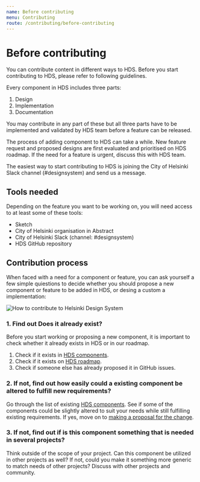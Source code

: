 ```yaml
---
name: Before contributing
menu: Contributing
route: /contributing/before-contributing
---
```



# Before contributing

<LargeParagraph>
    You can contribute content in different ways to HDS. Before you start contributing to HDS, please refer to following guidelines.
</LargeParagraph>


Every component in HDS includes three parts:
1. Design 
2. Implementation 
3. Documentation 

You may contribute in any part of these but all three parts have to be implemented and validated by HDS team before a feature can be released.

<Notification size="small" label="HDS team response time" type="alert" className="siteNotification">
The process of adding component to HDS can take a while. New feature request and proposed designs are first evaluated and prioritised on HDS roadmap. If the need for a feature is urgent, discuss this with HDS team.
</Notification>


<p>The easiest way to start contributing to HDS is joining the City of Helsinki Slack channel (<Link href="https://helsinkicity.slack.com/archives/CHCV3KTHA" external>#designsystem</Link>) and send us a message.</p>


## Tools needed
Depending on the feature you want to be working on, you will need access to at least some of these tools:
- <Link href="https://www.sketch.com/" external>Sketch</Link>
- City of Helsinki organisation in <Link href="https://www.abstract.com/" external>Abstract</Link>
- City of Helsinki Slack (channel: <Link href="https://helsinkicity.slack.com/archives/CHCV3KTHA" external>#designsystem</Link>)
- <Link href="https://github.com/City-of-Helsinki/helsinki-design-system" external>HDS GitHub repository</Link>


## Contribution process
When faced with a need for a component or feature, you can ask yourself a few simple quiestions to decide whether you should propose a new component or feature to be added in HDS, or desing a custom a implementation:

<Image src="../../static/hds-contribution-simple.png" alt="How to contribute to Helsinki Design System" style="max-width:100%" viewable />

### 1. Find out Does it already exist?
Before you start working or proposing a new component, it is important to check whether it already exists in HDS or in our roadmap.
1. Check if it exists in [HDS components](/components).
2. Check if it exists on [HDS roadmap](/about/roadmap).
3. Check if someone else has already <Link href="https://github.com/City-of-Helsinki/helsinki-design-system/issues" external>proposed it in GitHub issues</Link>.

### 2. If not, find out how easily could a existing component be altered to fulfill new requirements?
Go through the list of existing [HDS components](/components). See if some of the components could be slightly altered to suit your needs while still fulfilling existing requirements. If yes, move on to [making a proposal for the change]().

### 3. If not, find out if is this component something that is needed in several projects?
Think outside of the scope of your project. Can this component be utilized in other projects as well? If not, could you make it something more generic to match needs of other projects? Discuss with other projects and community.